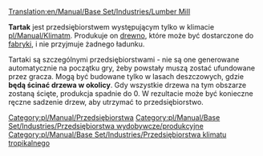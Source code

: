 [[Translation:en/Manual/Base Set/Industries/Lumber Mill]]
{{pl/Informacja| Ten artykuł dotyczy '''Tartaku''' (ang. ''[[en/Manual/Base Set/Industries/Lumber Mill]]'') występującego '''w klimacie Tropikalnym'''<br>
Zupełnie inaczej działa [[pl/Manual/Base Set/Industries/Tartak|'''Tartak w klimacie Umiarkowanym''']] (ang. ''[[en/Manual/Base Set/Industries/Sawmill]]'') }}


{{pl/Manual/Base Set/Industries/Przedsiębiorstwa|image=en/Manual/Base Set/Industries/Lumbermill.png
|name=Tartak
|climates=[[pl/Manual/Klimat]]
|accepts=Nic (wymaga drzew posadzonych w pobliżu)
|produces=[[pl/Manual/Base Set/Cargos/Drewno|Drewno]]
}}
'''Tartak''' jest przedsiębiorstwem występującym tylko w klimacie [[pl/Manual/Klimat]]m. Produkuje on [[pl/Manual/Base Set/Cargos/Drewno|drewno]], które może być dostarczone do [[pl/Manual/Base Set/Industries/Fabryka|fabryki]], i nie przyjmuje żadnego ładunku.

Tartaki są szczególnymi przedsiębiorstwami - nie są one generowane automatycznie na początku gry, żeby powstały muszą zostać ufundowane przez gracza. Mogą być budowane tylko w lasach deszczowych, gdzie '''będą ścinać drzewa w okolicy'''. Gdy wszystkie drzewa na tym obszarze zostaną ścięte, produkcja spadnie do 0. W rezultacie może być konieczne ręczne sadzenie drzew, aby utrzymać to przedsiębiorstwo.

{{pl/Manual/Base Set/Industries/Navbox Industries}}

[[Category:pl/Manual/Przedsiębiorstwa]]
[[Category:pl/Manual/Base Set/Industries/Przedsiębiorstwa wydobywcze/produkcyjne]]
[[Category:pl/Manual/Base Set/Industries/Przedsiębiorstwa klimatu tropikalnego]]